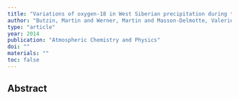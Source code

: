 ```yaml
---
title: "Variations of oxygen-18 in West Siberian precipitation during the last 50 years"
author: "Butzin, Martin and Werner, Martin and Masson-Delmotte, Valerie and Risi, Camille and Frankenberg, Christian and Gribanov, Konstantin and Jouzel, Jean and Zakharov, Vyacheslav I"
type: "article"
year: 2014
publication: "Atmospheric Chemistry and Physics"
doi: ""
materials: ""
toc: false
---
```


## Abstract

